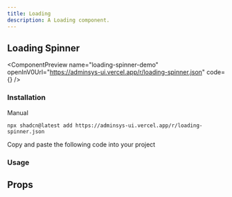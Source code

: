 ```yaml
---
title: Loading
description: A Loading component.
---
```


## Loading Spinner

<ComponentPreview
  name="loading-spinner-demo"
  openInV0Url="https://adminsys-ui.vercel.app/r/loading-spinner.json"
  code={<ComponentSource name="loading-spinner-demo" />}
/>

### Installation

<Tabs className="gap-0" defaultValue="cli">

<TabsList>
  <TabsTriggerShadcnCLI />
  <TabsTrigger className="cursor-pointer" value="manual">Manual</TabsTrigger>
</TabsList>

<TabsContent value="cli" className="[&>figure]:mb-0">

```package-install
npx shadcn@latest add https://adminsys-ui.vercel.app/r/loading-spinner.json
```

</TabsContent>

<TabsContent value="manual">

<Steps>

<Step>Copy and paste the following code into your project</Step>

<ComponentSource
  name="loading-spinner"
/>

</Steps>

</TabsContent>

</Tabs>

### Usage

<ComponentSource
  name="loading-spinner-demo"
  codeCollapsible
/>

## Props

<AutoTypeTable path="./src/registry/components/shared/loading/loading-spinner.tsx" name="LoadingSpinnerProps" />
